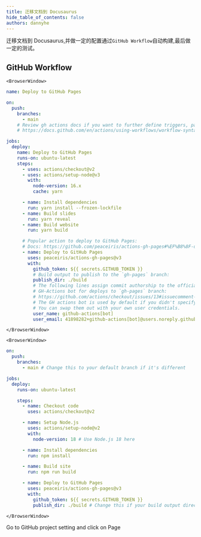 ```yaml
---
title: 迁移文档到 Docusaurus
hide_table_of_contents: false
authors: dannyhe
---
```



迁移文档到 Docusaurus,并做一定的配置通过`GitHub Workflow`自动构建,最后做一定的测试。


<!-- truncate -->

## GitHub Workflow
```mdx-code-block
<BrowserWindow>
```

```yml title=".github\workflows\deploy-docusaurus.yml" 
name: Deploy to GitHub Pages

on:
  push:
    branches:
      - main
    # Review gh actions docs if you want to further define triggers, paths, etc
    # https://docs.github.com/en/actions/using-workflows/workflow-syntax-for-github-actions#on

jobs:
  deploy:
    name: Deploy to GitHub Pages
    runs-on: ubuntu-latest
    steps:
      - uses: actions/checkout@v2
      - uses: actions/setup-node@v3
        with:
          node-version: 16.x
          cache: yarn

      - name: Install dependencies
        run: yarn install --frozen-lockfile
      - name: Build slides
        run: yarn reveal
      - name: Build website
        run: yarn build

      # Popular action to deploy to GitHub Pages:
      # Docs: https://github.com/peaceiris/actions-gh-pages#%EF%B8%8F-docusaurus
      - name: Deploy to GitHub Pages
        uses: peaceiris/actions-gh-pages@v3
        with:
          github_token: ${{ secrets.GITHUB_TOKEN }}
          # Build output to publish to the `gh-pages` branch:
          publish_dir: ./build
          # The following lines assign commit authorship to the official
          # GH-Actions bot for deploys to `gh-pages` branch:
          # https://github.com/actions/checkout/issues/13#issuecomment-724415212
          # The GH actions bot is used by default if you didn't specify the two fields.
          # You can swap them out with your own user credentials.
          user_name: github-actions[bot]
          user_email: 41898282+github-actions[bot]@users.noreply.github.com
```

```mdx-code-block
</BrowserWindow>
```


```mdx-code-block
<BrowserWindow>
```

```yml title=".github\workflows\deploy.yml" 
on:
  push:
    branches:
      - main # Change this to your default branch if it's different

jobs:
  deploy:
    runs-on: ubuntu-latest

    steps:
      - name: Checkout code
        uses: actions/checkout@v2

      - name: Setup Node.js
        uses: actions/setup-node@v2
        with:
          node-version: 18 # Use Node.js 18 here

      - name: Install dependencies
        run: npm install

      - name: Build site
        run: npm run build

      - name: Deploy to GitHub Pages
        uses: peaceiris/actions-gh-pages@v3
        with:
          github_token: ${{ secrets.GITHUB_TOKEN }}
          publish_dir: ./build # Change this if your build output directory is different
```

```mdx-code-block
</BrowserWindow>
```

Go to GitHub project setting and click on Page